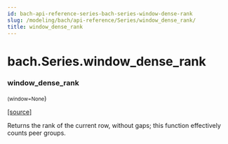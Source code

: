 ```yaml
---
id: bach-api-reference-series-bach-series-window-dense-rank
slug: /modeling/bach/api-reference/Series/window_dense_rank/
title: window_dense_rank
---
```


# bach.Series.window_dense_rank

<div className="method">

### <span className="name">window_dense_rank</span>

<small className="parameter-list">(<span className="parameter" id="window">window=None</span></small>)


&#8203;<span className="view-source">[[source]](https://github.com/objectiv/objectiv-analytics/blob/main/bach/bach/series/series.py)</span>

<div className="content">

Returns the rank of the current row, without gaps; this function effectively counts peer
groups.


</div>


</div>
